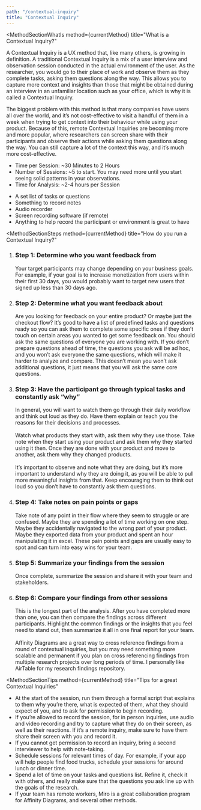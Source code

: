 ```yaml
---
path: "/contextual-inquiry"
title: "Contextual Inquiry"
---
```






<MethodLayout pageTitle={props.pageContext.frontmatter.title} method={currentMethod}>
  <SEO title={props.pageContext.frontmatter.title} />

<MethodSectionWhatIs
  method={currentMethod}
  title="What is a Contextual Inquiry?"
>
  <p>
    A Contextual Inquiry is a UX method that, like many others, is growing in
    definition. A traditional Contextual Inquiry is a mix of a user interview
    and observation session conducted in the actual environment of the user. As
    the researcher, you would go to their place of work and observe them as they
    complete tasks, asking them questions along the way. This allows you to
    capture more context and insights than those that might be obtained during
    an interview in an unfamiliar location such as your office, which is why it
    is called a Contextual Inquiry.
  </p>
  <p>
    The biggest problem with this method is that many companies have users all
    over the world, and it’s not cost-effective to visit a handful of them in a
    week when trying to get context into their behaviour while using your
    product. Because of this, remote Contextual Inquiries are becoming more and
    more popular, where researchers can screen share with their participants and
    observe their actions while asking them questions along the way. You can
    still capture a lot of the context this way, and it’s much more
    cost-effective.
  </p>
</MethodSectionWhatIs>

<MethodSectionNeeds title="What do you need for a Contextual Inquiry?">
  <MethodSectionNeedsPartial type="time">
    <ul>
      <li>Time per Session: ~30 Minutes to 2 Hours</li>
      <li>
        Number of Sessions: ~5 to start. You may need more until you start
        seeing solid patterns in your observations.
      </li>
      <li>Time for Analysis: ~2-4 hours per Session</li>
    </ul>
  </MethodSectionNeedsPartial>
  <MethodSectionNeedsPartial type="materials">
    <ul>
      <li>A set list of tasks or questions</li>
      <li>Something to record notes</li>
      <li>Audio recorder</li>
      <li>Screen recording software (if remote)</li>
      <li>
        Anything to help record the participant or environment is great to have
      </li>
    </ul>
  </MethodSectionNeedsPartial>
</MethodSectionNeeds>

<MethodSectionSteps
  method={currentMethod}
  title="How do you run a Contextual Inquiry?"
>
  <ol>
    <li>
      <h3>Step 1: Determine who you want feedback from</h3>
      Your target participants may change depending on your business goals. For example,
      if your goal is to increase monetization from users within their first 30 days,
      you would probably want to target new users that signed up less than 30 days
      ago.
    </li>
    <li>
      <h3>Step 2: Determine what you want feedback about</h3>
      Are you looking for feedback on your entire product? Or maybe just the checkout
      flow? It’s good to have a list of predefined tasks and questions ready so you
      can ask them to complete some specific ones if they don’t touch on certain
      areas you wanted to get some feedback on. You should ask the same questions
      of everyone you are working with. If you don’t prepare questions ahead of time,
      the questions you ask will be ad hoc, and you won’t ask everyone the same questions,
      which will make it harder to analyze and compare. This doesn’t mean you won’t
      ask additional questions, it just means that you will ask the same core questions.
    </li>
    <li>
      <h3>
        Step 3: Have the participant go through typical tasks and constantly ask
        “why”
      </h3>
      In general, you will want to watch them go through their daily workflow and
      think out loud as they do. Have them explain or teach you the reasons for their
      decisions and processes.
      <br />
      <br />
      Watch what products they start with, ask them why they use those. Take
      note when they start using your product and ask them why they started
      using it then. Once they are done with your product and move to another,
      ask them why they changed products.
      <br />
      <br />
      It’s important to observe and note what they are doing, but it’s more important
      to understand why they are doing it, as you will be able to pull more meaningful
      insights from that. Keep encouraging them to think out loud so you don’t have
      to constantly ask them questions.
    </li>
    <li>
      <h3>Step 4: Take notes on pain points or gaps</h3>
      Take note of any point in their flow where they seem to struggle or are confused.
      Maybe they are spending a lot of time working on one step. Maybe they accidentally
      navigated to the wrong part of your product. Maybe they exported data from
      your product and spent an hour manipulating it in excel. These pain points
      and gaps are usually easy to spot and can turn into easy wins for your team.
    </li>
    <li>
      <h3>Step 5: Summarize your findings from the session</h3>
      Once complete, summarize the session and share it with your team and stakeholders.
    </li>
    <li>
      <h3>Step 6: Compare your findings from other sessions</h3>
      This is the longest part of the analysis. After you have completed more than
      one, you can then compare the findings across different participants. Highlight
      the common findings or the insights that you feel need to stand out, then summarize
      it all in one final report for your team.
      <br />
      <br />
      Affinity Diagrams are a great way to cross reference findings from a round
      of contextual inquiries, but you may need something more scalable and
      permanent if you plan on cross referencing findings from multiple research
      projects over long periods of time. I personally like AirTable for my
      research findings repository.
    </li>
  </ol>
</MethodSectionSteps>

<MethodSectionTips
  method={currentMethod}
  title="Tips for a great Contextual Inquiries"
>
  <ul>
    <li>
      At the start of the session, run them through a formal script that
      explains to them why you’re there, what is expected of them, what they
      should expect of you, and to ask for permission to begin recording.
    </li>
    <li>
      If you’re allowed to record the session, for in person inquiries, use
      audio and video recording and try to capture what they do on their screen,
      as well as their reactions. If it’s a remote inquiry, make sure to have
      them share their screen with you and record it.
    </li>
    <li>
      If you cannot get permission to record an inquiry, bring a second
      interviewer to help with note-taking.
    </li>
    <li>
      Schedule sessions for relevant times of day. For example, if your app will
      help people find food trucks, schedule your sessions for around lunch or
      dinner time.
    </li>
    <li>
      Spend a lot of time on your tasks and questions list. Refine it, check it
      with others, and really make sure that the questions you ask line up with
      the goals of the research.
    </li>
    <li>
      If your team has remote workers, Miro is a great collaboration program for
      Affinity Diagrams, and several other methods.
    </li>
  </ul>
</MethodSectionTips>

<MethodSectionResources method={currentMethod} />

</MethodLayout>
